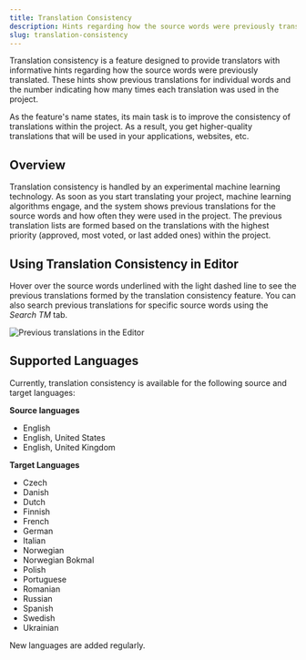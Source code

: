 ```yaml
---
title: Translation Consistency
description: Hints regarding how the source words were previously translated
slug: translation-consistency
---
```



Translation consistency is a feature designed to provide translators with informative hints regarding how the source words were previously translated.
These hints show previous translations for individual words and the number indicating how many times each translation was used in the project.

As the feature's name states, its main task is to improve the consistency of translations within the project. As a result, you get higher-quality translations that will be used in your applications, websites, etc.

## Overview

Translation consistency is handled by an experimental machine learning technology. As soon as you start translating your project, machine learning algorithms engage, and the system shows previous translations for the source words and how often they were used in the project. The previous translation lists are formed based on the translations with the highest priority (approved, most voted, or last added ones) within the project.

## Using Translation Consistency in Editor

Hover over the source words underlined with the light dashed line to see the previous translations formed by the translation consistency feature. You can also search previous translations for specific source words using the *Search TM* tab.

<Image src={translationConsistency} alt="Previous translations in the Editor" />

## Supported Languages

Currently, translation consistency is available for the following source and target languages:

**Source languages**

* English
* English, United States
* English, United Kingdom

**Target Languages**

* Czech
* Danish
* Dutch
* Finnish
* French
* German
* Italian
* Norwegian
* Norwegian Bokmal
* Polish
* Portuguese
* Romanian
* Russian
* Spanish
* Swedish
* Ukrainian

New languages are added regularly.
